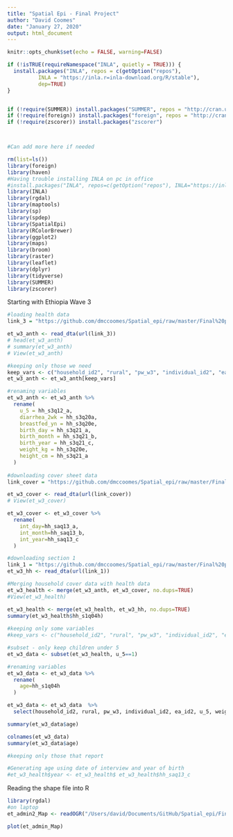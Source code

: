 ```yaml
---
title: "Spatial Epi - Final Project"
author: "David Coomes"
date: "January 27, 2020"
output: html_document
---
```



```r
knitr::opts_chunk$set(echo = FALSE, warning=FALSE)
```


```r

if (!isTRUE(requireNamespace("INLA", quietly = TRUE))) {
  install.packages("INLA", repos = c(getOption("repos"), 
          INLA = "https://inla.r=inla-download.org/R/stable"),
          dep=TRUE)
}


if (!require(SUMMER)) install.packages("SUMMER", repos = "http://cran.us.r-project.org")
if (!require(foreign)) install.packages("foreign", repos = "http://cran.us.r-project.org")
if (!require(zscorer)) install.packages("zscorer")



#Can add more here if needed

```


```r

rm(list=ls())
library(foreign)
library(haven)
#Having trouble installing INLA on pc in office
#install.packages("INLA", repos=c(getOption("repos"), INLA="https://inla.r-inla-download.org/R/stable"), dep=TRUE)
library(INLA)
library(rgdal)
library(maptools)
library(sp)
library(spdep)
library(SpatialEpi)
library(RColorBrewer)
library(ggplot2)
library(maps)
library(broom)
library(raster)
library(leaflet)
library(dplyr)
library(tidyverse)
library(SUMMER)
library(zscorer)

```

Starting with Ethiopia Wave 3

```r

#loading health data
link_3 = "https://github.com/dmccoomes/Spatial_epi/raw/master/Final%20project/Raw%20data/ESS%20Wave%203/Ethiopia%20Wave%203%20data/ETH_2015_ESS_v02_M_STATA8/Household/sect3_hh_w3.dta"

et_w3_anth <- read_dta(url(link_3))
# head(et_w3_anth)
# summary(et_w3_anth)
# View(et_w3_anth)

#keeping only those we need
keep_vars <- c("household_id2", "rural", "pw_w3", "individual_id2", "ea_id2", "saq01", "saq02", "saq03", "saq04", "saq05", "saq06", "saq07", "hh_s3q12_a", "hh_s3q20a", "hh_s3q20d", "hh_s3q20e", "hh_s3q21_a", "hh_s3q21_b", "hh_s3q21_c", "hh_s3q22", "hh_s3q23")    
et_w3_anth <- et_w3_anth[keep_vars]

#renaming variables
et_w3_anth <- et_w3_anth %>%
  rename(
    u_5 = hh_s3q12_a,
    diarrhea_2wk = hh_s3q20a,
    breastfed_yn = hh_s3q20e,
    birth_day = hh_s3q21_a,
    birth_month = hh_s3q21_b,
    birth_year = hh_s3q21_c,
    weight_kg = hh_s3q20e,
    height_cm = hh_s3q21_a
  )
  
#downloading cover sheet data
link_cover = "https://github.com/dmccoomes/Spatial_epi/raw/master/Final%20project/Raw%20data/ESS%20Wave%203/Ethiopia%20Wave%203%20data/ETH_2015_ESS_v02_M_STATA8/Household/sect_cover_hh_w3.dta"

et_w3_cover <- read_dta(url(link_cover))
# View(et_w3_cover)

et_w3_cover <- et_w3_cover %>%
  rename(
    int_day=hh_saq13_a,
    int_month=hh_saq13_b,
    int_year=hh_saq13_c
  )

#downloading section 1
link_1 = "https://github.com/dmccoomes/Spatial_epi/raw/master/Final%20project/Raw%20data/ESS%20Wave%203/Ethiopia%20Wave%203%20data/ETH_2015_ESS_v02_M_STATA8/Household/sect1_hh_w3.dta"
et_w3_hh <- read_dta(url(link_1))

#Merging household cover data with health data
et_w3_health <- merge(et_w3_anth, et_w3_cover, no.dups=TRUE)
#View(et_w3_health)

et_w3_health <- merge(et_w3_health, et_w3_hh, no.dups=TRUE)
summary(et_w3_health$hh_s1q04h)
 
#keeping only some variables
#keep_vars <- c("household_id2", "rural", "pw_w3", "individual_id2", "ea_id2", "saq01")

#subset - only keep children under 5
et_w3_data <- subset(et_w3_health, u_5==1)

#renaming variables
et_w3_data <- et_w3_data %>%
  rename(
    age=hh_s1q04h
  )

et_w3_data <- et_w3_data  %>%
  select(household_id2, rural, pw_w3, individual_id2, ea_id2, u_5, weight_kg, height_cm, birth_month, birth_year, age, int_day, int_month, int_year)

summary(et_w3_data$age)

colnames(et_w3_data)
summary(et_w3_data$age)

#keeping only those that report 

#Generating age using date of interview and year of birth
#et_w3_health$year <- et_w3_health$ et_w3_health$hh_saq13_c

```



Reading the shape file into R
```r

library(rgdal)
#on laptop
et_admin2_Map <- readOGR("/Users/david/Documents/GitHub/Spatial_epi/Final project/Map data/ETH_admin_SHP",stringsAsFactors=F) 

```


```r

plot(et_admin_Map)

```



